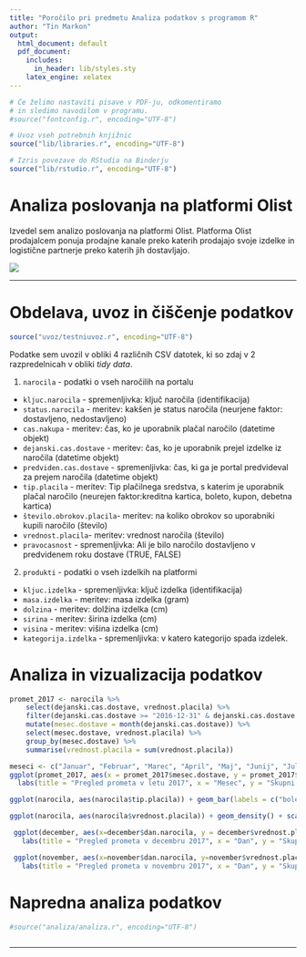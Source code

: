 ```yaml
---
title: "Poročilo pri predmetu Analiza podatkov s programom R"
author: "Tin Markon"
output:
  html_document: default
  pdf_document:
    includes:
      in_header: lib/styles.sty
    latex_engine: xelatex
---
```


```r
# Če želimo nastaviti pisave v PDF-ju, odkomentiramo
# in sledimo navodilom v programu.
#source("fontconfig.r", encoding="UTF-8")

# Uvoz vseh potrebnih knjižnic
source("lib/libraries.r", encoding="UTF-8")
```

```r
# Izris povezave do RStudia na Binderju
source("lib/rstudio.r", encoding="UTF-8")
```

# Analiza poslovanja na platformi Olist

Izvedel sem analizo poslovanja na platformi Olist. Platforma Olist prodajalcem ponuja prodajne kanale preko katerih prodajajo svoje izdelke in logistične partnerje preko katerih jih dostavljajo. 

![](slike/logo.png)

***

# Obdelava, uvoz in čiščenje podatkov

```r
source("uvoz/testniuvoz.r", encoding="UTF-8")
```

Podatke sem uvozil v obliki 4 različnih CSV datotek, ki so zdaj v 2 razpredelnicah v obliki *tidy data*.

1. `narocila` - podatki o vseh naročilih na portalu
  - `kljuc.narocila` - spremenljivka: ključ naročila (identifikacija)
  - `status.narocila` - meritev: kakšen je status naročila (neurjene faktor: dostavljeno, nedostavljeno)
  - `cas.nakupa` - meritev: čas, ko je uporabnik plačal naročilo (datetime objekt)
  - `dejanski.cas.dostave` - meritev: čas, ko je uporabnik prejel izdelke iz naročila (datetime objekt)
  - `predviden.cas.dostave` - spremenljivka: čas, ki ga je portal predvideval za prejem naročila (datetime objekt)
  - `tip.placila` - meritev: Tip plačilnega sredstva, s katerim je uporabnik plačal naročilo (neurejen faktor:kreditna kartica, boleto, kupon, debetna kartica)
  - `število.obrokov.placila`- meritev: na koliko obrokov so uporabniki kupili naročilo (število)
  - `vrednost.placila`- meritev: vrednost naročila (število)
  - `pravocasnost` - spremenljivka: Ali je bilo naročilo dostavljeno v predvidenem roku dostave (TRUE, FALSE)

2. `produkti` - podatki o vseh izdelkih na platformi
  - `kljuc.izdelka` - spremenljivka: ključ izdelka (identifikacija)
  - `masa.izdelka` - meritev: masa izdelka (gram)
  - `dolzina` - meritev: dolžina izdelka (cm)
  - `sirina` - meritev: širina izdelka (cm)
  - `visina` - meritev: višina izdelka (cm)
  - `kategorija.izdelka` - spremenljivka: v katero kategorijo spada izdelek.
  
# Analiza in vizualizacija podatkov

```r
promet_2017 <- narocila %>%
    select(dejanski.cas.dostave, vrednost.placila) %>%
    filter(dejanski.cas.dostave >= "2016-12-31" & dejanski.cas.dostave <= "2018-01-01") %>%
    mutate(mesec.dostave = month(dejanski.cas.dostave)) %>%
    select(mesec.dostave, vrednost.placila) %>%
    group_by(mesec.dostave) %>%
    summarise(vrednost.placila = sum(vrednost.placila))

meseci <- c("Januar", "Februar", "Marec", "April", "Maj", "Junij", "Julij", "Avgust", "September", "Oktober", "November", "December")
ggplot(promet_2017, aes(x = promet_2017$mesec.dostave, y = promet_2017$vrednost.placila / 1000)) + geom_col() + 
  labs(title = "Pregled prometa v letu 2017", x = "Mesec", y = "Skupni promet (v 1000€)") + scale_x_continuous(breaks = 1:12, labels = meseci )
```

```r
ggplot(narocila, aes(narocila$tip.placila)) + geom_bar(labels = c("boleto", "kreditne kartice", "debetne kartice", "bon")) +labs(title = "Plačilna sredstva", x = "Tip plačilnega sredstva", y = "Število nakupov") + scale_x_discrete()
```

```r
ggplot(narocila, aes(narocila$vrednost.placila)) + geom_density() + scale_x_log10() + labs(title = "Porazdelitev vrednosti nakupov", x = "Vrednost plačila (log)", y = "Delež naročil")
```

```r
 ggplot(december, aes(x=december$dan.narocila, y = december$vrednost.placila)) + geom_col() +
   labs(title = "Pregled prometa v decembru 2017", x = "Dan", y = "Skupni promet") + scale_x_continuous(breaks = 1:31)
```

```r
 ggplot(november, aes(x=november$dan.narocila, y=november$vrednost.placila)) + geom_col() +
   labs(title = "Pregled prometa v novembru 2017", x = "Dan", y = "Skupni promet") + scale_x_continuous(breaks = 1:30)
```










# Napredna analiza podatkov

```r
#source("analiza/analiza.r", encoding="UTF-8")
```


```r

```

***

